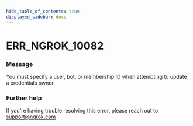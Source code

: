 ```yaml
---
hide_table_of_contents: true
displayed_sidebar: docs
---
```



# ERR_NGROK_10082

### Message
You must specify a user, bot, or membership ID when attempting to update a credentials owner.

<ErrorDetails error='err_ngrok_10082' />


### Further help
If you're having trouble resolving this error, please reach out to [support@ngrok.com](mailto:support@ngrok.com?subject=Help%20with%20ERR_NGROK_10082)

